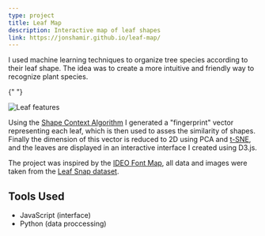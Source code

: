 ```yaml
---
type: project
title: Leaf Map
description: Interactive map of leaf shapes
link: https://jonshamir.github.io/leaf-map/
---
```


I used machine learning techniques to organize tree species according to their
leaf shape. The idea was to create a more intuitive and friendly way to
recognize plant species.

{" "}

<img src="/site/projects/leaf-map/features.png" alt="Leaf features" />

Using the [Shape Context Algorithm](https://en.wikipedia.org/wiki/Shape_context)
I generated a "fingerprint" vector representing each leaf, which is then used to
asses the similarity of shapes. Finally the dimension of this vector is reduced
to 2D using PCA and
[t-SNE](https://en.wikipedia.org/wiki/T-distributed_stochastic_neighbor_embedding),
and the leaves are displayed in an interactive interface I created using D3.js.

The project was inspired by the
[IDEO Font Map](https://www.designboom.com/design/ideo-font-map-interview-typography-04-21-2017/),
all data and images were taken from the
[Leaf Snap dataset](https://leafsnap.com/dataset/).

## Tools Used

- JavaScript (interface)
- Python (data proccessing)
